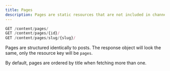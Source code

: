 ```yaml
---
title: Pages
description: Pages are static resources that are not included in channels or collections on the Ghost front-end. The API will only return pages that were created as resources and will not contain routes created with [dynamic routing](/docs/themes/routing/).
---
```


```js
GET /content/pages/
GET /content/pages/{id}/
GET /content/pages/slug/{slug}/
```

Pages are structured identically to posts. The response object will look the same, only the resource key will be `pages`.

By default, pages are ordered by title when fetching more than one.